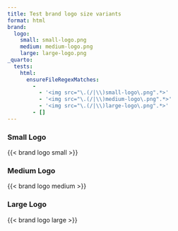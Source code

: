```yaml
---
title: Test brand logo size variants
format: html
brand:
  logo:
    small: small-logo.png
    medium: medium-logo.png
    large: large-logo.png
_quarto:
  tests:
    html:
      ensureFileRegexMatches:
        -
          - '<img src="\.(/|\\)small-logo\.png".*>'
          - '<img src="\.(/|\\)medium-logo\.png".*>'
          - '<img src="\.(/|\\)large-logo\.png".*>'
        - []
---
```


### Small Logo
{{< brand logo small >}}

### Medium Logo
{{< brand logo medium >}}

### Large Logo
{{< brand logo large >}}